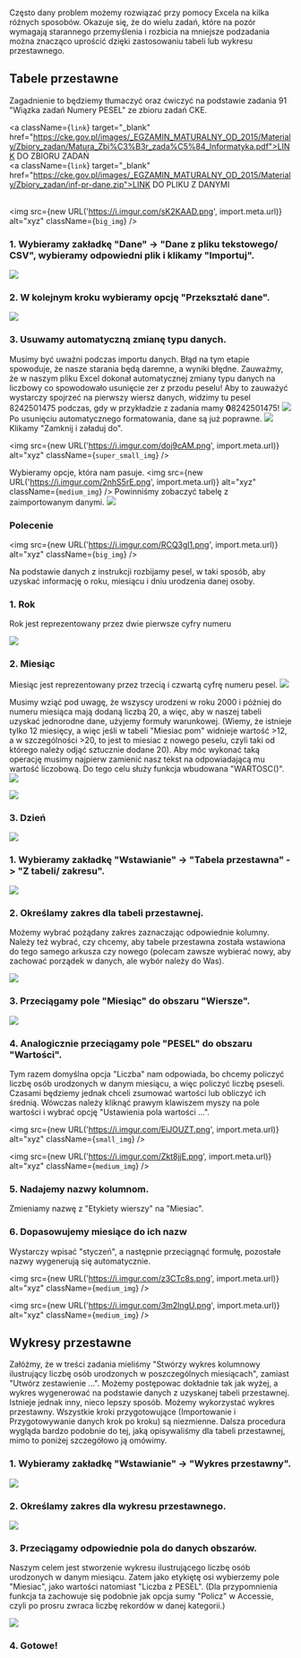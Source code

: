 
<br/> 

Często dany problem możemy rozwiązać przy pomocy Excela na kilka różnych sposobów. Okazuje się, że do wielu zadań, które na pozór wymagają starannego przemyślenia i rozbicia na mniejsze podzadania można znacząco uprościć dzięki zastosowaniu tabeli lub wykresu przestawnego.

## Tabele przestawne

Zagadnienie to będziemy tłumaczyć oraz ćwiczyć na podstawie zadania 91 "Wiązka zadań Numery PESEL" ze zbioru zadań CKE.

<a className={`link`} target="_blank" href="https://cke.gov.pl/images/_EGZAMIN_MATURALNY_OD_2015/Materialy/Zbiory_zadan/Matura_Zbi%C3%B3r_zada%C5%84_Informatyka.pdf">LINK DO ZBIORU ZADAŃ</a>
<br/>
<a className={`link`} target="_blank" href="https://cke.gov.pl/images/_EGZAMIN_MATURALNY_OD_2015/Materialy/Zbiory_zadan/inf-pr-dane.zip">LINK DO PLIKU Z DANYMI</a>
<br/><br/>

<img src={new URL('https://i.imgur.com/sK2KAAD.png', import.meta.url)} alt="xyz" className={`big_img`} />

<Dropdown title="Importowanie danych krok po kroku">
<p className="dropdown_text">

### 1. Wybieramy zakładkę "Dane" -> "Dane z pliku tekstowego/ CSV", wybieramy odpowiedni plik i klikamy "Importuj".

![](https://i.imgur.com/WvFSaqI.png)

### 2. W kolejnym kroku wybieramy opcję "Przekształć dane".

![](https://i.imgur.com/6TI6m4w.png)

### 3. Usuwamy automatyczną zmianę typu danych.
Musimy być uważni podczas importu danych. Błąd na tym etapie spowoduje, że nasze starania będą daremne, a wyniki błędne.
Zauważmy, że w naszym pliku Excel dokonał automatycznej zmiany typu danych na liczbowy co spowodowało usunięcie zer z przodu peselu! Aby to zauważyć wystarczy spojrzeć na pierwszy wiersz danych, widzimy tu pesel 8242501475 podczas, gdy w przykładzie z zadania mamy **0**8242501475!
![](https://i.imgur.com/wwaMeBi.png)
Po usunięciu automatycznego formatowania, dane są już poprawne. 
![](https://i.imgur.com/vpPloZT.png)
Klikamy "Zamknij i załaduj do".

<img src={new URL('https://i.imgur.com/doj9cAM.png', import.meta.url)} alt="xyz" className={`super_small_img`} />

Wybieramy opcje, która nam pasuje.
<img src={new URL('https://i.imgur.com/2nhS5rE.png', import.meta.url)} alt="xyz" className={`medium_img`} />
Powinniśmy zobaczyć tabelę z zaimportowanym danymi.
![](https://i.imgur.com/yKSV8c7.png)
</p>
</Dropdown>

### Polecenie

<img src={new URL('https://i.imgur.com/RCQ3gl1.png', import.meta.url)} alt="xyz" className={`big_img`} />

Na podstawie danych z instrukcji rozbijamy pesel, w taki sposób, aby uzyskać informację o roku, miesiącu i dniu urodzenia danej osoby.


<Dropdown title="Przygotowanie danych krok po kroku">
<p className="dropdown_text">

### 1. Rok
Rok jest reprezentowany przez dwie pierwsze cyfry numeru 

![](https://i.imgur.com/wmT9MvP.png)

### 2. Miesiąc
Miesiąc jest reprezentowany przez trzecią i czwartą cyfrę numeru pesel. 
![](https://i.imgur.com/UatVGae.png)

Musimy wziąć pod uwagę, że wszyscy urodzeni w roku 2000 i później do numeru miesiąca mają dodaną liczbą 20, a więc, aby w naszej tabeli uzyskać jednorodne dane, użyjemy formuły warunkowej. 
(Wiemy, że istnieje tylko 12 miesięcy, a więc jeśli w tabeli "Miesiac pom" widnieje wartość >12, a w szczególności >20, to jest to miesiac z nowego peselu, czyli taki od którego należy odjąć sztucznie dodane 20).
Aby móc wykonać taką operację musimy najpierw zamienić nasz tekst na odpowiadającą mu wartość liczobową. Do tego celu służy funkcja wbudowana "WARTOSC()".
![](https://i.imgur.com/2ajpbOF.png)

![](https://i.imgur.com/XPY5JZ0.png)

### 3. Dzień
![](https://i.imgur.com/AZgil3y.png)
</p>
</Dropdown>


### 1. Wybieramy zakładkę "Wstawianie" -> "Tabela przestawna" -> "Z tabeli/ zakresu".

![](https://i.imgur.com/WYu0JEa.png)

### 2. Określamy zakres dla tabeli przestawnej.
Możemy wybrać pożądany zakres zaznaczając odpowiednie kolumny. Należy też wybrać, czy chcemy, aby tabele przestawna została wstawiona do tego samego arkusza czy nowego (polecam zawsze wybierać nowy, aby zachować porządek w danych, ale wybór należy do Was).


![](https://i.imgur.com/ShCAk7Y.png)

### 3. Przeciągamy pole "Miesiąc" do obszaru "Wiersze".

![](https://i.imgur.com/DsKOR0K.png)

### 4. Analogicznie przeciągamy pole "PESEL" do obszaru "Wartości".

Tym razem domyślna opcja "Liczba" nam odpowiada, bo chcemy policzyć liczbę osób urodzonych w danym miesiącu, a więc policzyć liczbę pseseli. Czasami będziemy jednak chceli zsumować wartości lub obliczyć ich średnią. Wówczas należy kliknąć prawym klawiszem myszy na pole wartości i wybrać opcję "Ustawienia pola wartości ...". 

<img src={new URL('https://i.imgur.com/EiJOUZT.png', import.meta.url)} alt="xyz" className={`small_img`} />

<img src={new URL('https://i.imgur.com/Zkt8jjE.png', import.meta.url)} alt="xyz" className={`medium_img`} />

### 5. Nadajemy nazwy kolumnom.

Zmieniamy nazwę z "Etykiety wierszy" na "Miesiac".

### 6. Dopasowujemy miesiące do ich nazw
Wystarczy wpisać "styczeń", a następnie przeciągnąć formułę, pozostałe nazwy wygenerują się automatycznie.

<img src={new URL('https://i.imgur.com/z3CTc8s.png', import.meta.url)} alt="xyz" className={`medium_img`} />

<img src={new URL('https://i.imgur.com/3m2lngU.png', import.meta.url)} alt="xyz" className={`medium_img`} />


## Wykresy przestawne

Załóżmy, że w treści zadania mieliśmy "Stwórzy wykres kolumnowy ilustrujący liczbę osób urodzonych w poszczególnych miesiącach", 
zamiast "Utwórz zestawienie ...". Możemy postępowac dokładnie tak jak wyżej, a wykres wygenerować na podstawie danych z 
uzyskanej tabeli przestawnej. Istnieje jednak inny, nieco lepszy sposób. Możemy wykorzystać wykres przestawny.
Wszystkie kroki przygotowujące (Importowanie i Przygotowywanie danych krok po kroku) są niezmienne. Dalsza procedura wygląda bardzo podobnie do tej,
jaką opisywaliśmy dla tabeli przestawnej, mimo to poniżej szczegółowo ją omówimy.

### 1. Wybieramy zakładkę "Wstawianie" -> "Wykres przestawny".

![](https://i.imgur.com/dsKxWIe.png)


### 2. Określamy zakres dla wykresu przestawnego.

![](https://i.imgur.com/jCXcBTo.png)

### 3. Przeciągamy odpowiednie pola do danych obszarów.
Naszym celem jest stworzenie wykresu ilustrującego liczbę osób urodzonych w danym miesiącu. Zatem jako etykiętę osi wybierzemy pole "Miesiac", jako wartości natomiast "Liczba z PESEL". (Dla przypomnienia funkcja ta zachowuje się podobnie jak opcja sumy "Policz" w Accessie, czyli po prosru zwraca liczbę rekordów w danej kategorii.)

![](https://i.imgur.com/LsglWfq.png)

### 4. Gotowe! 
















